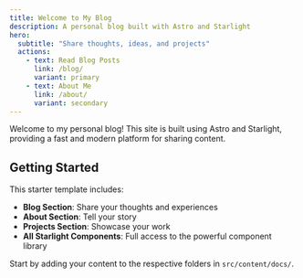 ```yaml
---
title: Welcome to My Blog
description: A personal blog built with Astro and Starlight
hero:
  subtitle: "Share thoughts, ideas, and projects"
  actions:
    - text: Read Blog Posts
      link: /blog/
      variant: primary
    - text: About Me
      link: /about/
      variant: secondary
---
```


Welcome to my personal blog! This site is built using Astro and Starlight, providing a fast and modern platform for sharing content.

## Getting Started

This starter template includes:
- **Blog Section**: Share your thoughts and experiences
- **About Section**: Tell your story
- **Projects Section**: Showcase your work
- **All Starlight Components**: Full access to the powerful component library

Start by adding your content to the respective folders in `src/content/docs/`.
